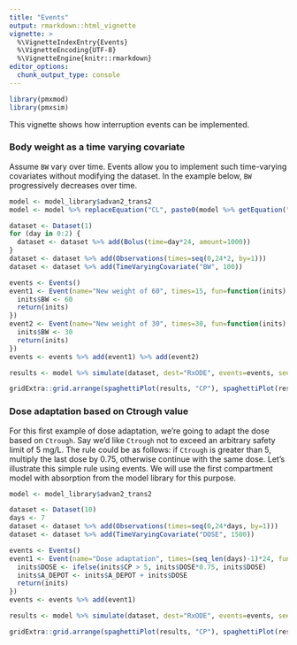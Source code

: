 ```yaml
---
title: "Events"
output: rmarkdown::html_vignette
vignette: >
  %\VignetteIndexEntry{Events}
  %\VignetteEncoding{UTF-8}
  %\VignetteEngine{knitr::rmarkdown}
editor_options: 
  chunk_output_type: console
---
```


```r
library(pmxmod)
library(pmxsim)
```

This vignette shows how interruption events can be implemented.

### Body weight as a time varying covariate

Assume `BW` vary over time. Events allow you to implement such time-varying covariates without modifying the dataset.
In the example below, `BW` progressively decreases over time.

```r
model <- model_library$advan2_trans2
model <- model %>% replaceEquation("CL", paste0(model %>% getEquation("CL"), "*pow(BW/70, 0.75)"))

dataset <- Dataset(1)
for (day in 0:2) {
  dataset <- dataset %>% add(Bolus(time=day*24, amount=1000))
}
dataset <- dataset %>% add(Observations(times=seq(0,24*2, by=1)))
dataset <- dataset %>% add(TimeVaryingCovariate("BW", 100))

events <- Events()
event1 <- Event(name="New weight of 60", times=15, fun=function(inits) {
  inits$BW <- 60
  return(inits)
})
event2 <- Event(name="New weight of 30", times=30, fun=function(inits) {
  inits$BW <- 30
  return(inits)
})
events <- events %>% add(event1) %>% add(event2)

results <- model %>% simulate(dataset, dest="RxODE", events=events, seed=1, outvars="BW")

gridExtra::grid.arrange(spaghettiPlot(results, "CP"), spaghettiPlot(results, "BW"), ncol=1)
```

### Dose adaptation based on Ctrough value

For this first example of dose adaptation, we're going to adapt the dose based on `Ctrough`. Say we'd like `Ctrough` not to exceed an arbitrary safety limit of 5 mg/L. The rule could be as follows: if `Ctrough` is greater than 5, multiply the last dose by 0.75, otherwise continue with the same dose. Let's illustrate this simple rule using events. We will use the first compartment model with absorption from the model library for this purpose.

```r
model <- model_library$advan2_trans2

dataset <- Dataset(10)
days <- 7
dataset <- dataset %>% add(Observations(times=seq(0,24*days, by=1)))
dataset <- dataset %>% add(TimeVaryingCovariate("DOSE", 1500))

events <- Events()
event1 <- Event(name="Dose adaptation", times=(seq_len(days)-1)*24, fun=function(inits) {
  inits$DOSE <- ifelse(inits$CP > 5, inits$DOSE*0.75, inits$DOSE)
  inits$A_DEPOT <- inits$A_DEPOT + inits$DOSE
  return(inits)
})
events <- events %>% add(event1)

results <- model %>% simulate(dataset, dest="RxODE", events=events, seed=1, outvars="DOSE")

gridExtra::grid.arrange(spaghettiPlot(results, "CP"), spaghettiPlot(results, "DOSE"), ncol=1)
```
